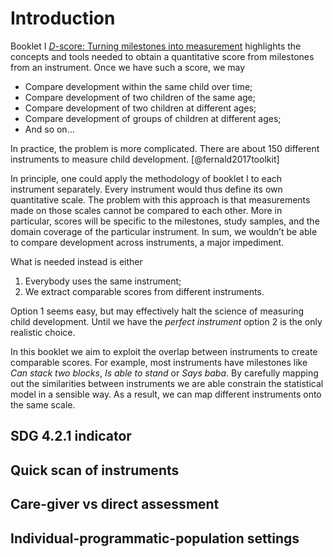 # Introduction {#ch:introduction2}

<!-- NOTE: We need to include a clear statement of the scope of this
booklet. What is the major problem? What would be progress? What data
would help us to advance? -->

Booklet I [*D*-score: Turning milestones into measurement](https://stefvanbuuren.name/dbook1/) highlights the concepts and tools needed to obtain a quantitative score from milestones from an instrument. Once we have such a score, we may

- Compare development within the same child over time;
- Compare development of two children of the same age;
- Compare development of two children at different ages;
- Compare development of groups of children at different ages;
- And so on...

In practice, the problem is more complicated. There are about 150 different instruments to measure child development. [@fernald2017toolkit]

In principle, one could apply the methodology of booklet I to each instrument separately. Every instrument would thus define its own quantitative scale. The problem with this approach is that measurements made on those scales cannot be compared to each other. More in particular, scores will be specific to the milestones, study samples, and the domain coverage of the particular instrument. In sum, we wouldn't be able to compare development across instruments, a major impediment. 

What is needed instead is either

1. Everybody uses the same instrument;
2. We extract comparable scores from different instruments.

Option 1 seems easy, but may effectively halt the science of measuring child development. Until we have the *perfect instrument* option 2 is the only realistic choice.

In this booklet we aim to exploit the overlap between instruments to create comparable scores. For example, most instruments have milestones like *Can stack two blocks*, *Is able to stand* or *Says baba*. By carefully mapping out the similarities between instruments we are able constrain the statistical model in a sensible way. As a result, we can map different instruments onto the same scale. 

## SDG 4.2.1 indicator

## Quick scan of instruments

## Care-giver vs direct assessment

## Individual-programmatic-population settings


